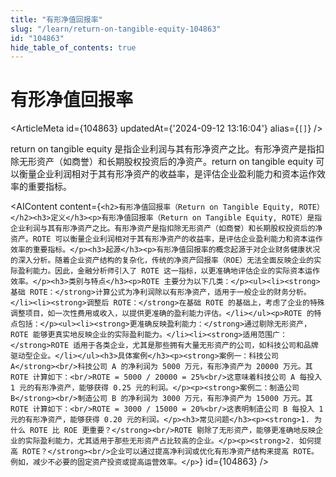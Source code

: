 ```yaml
---
title: "有形净值回报率"
slug: "/learn/return-on-tangible-equity-104863"
id: "104863"
hide_table_of_contents: true
---
```



# 有形净值回报率

<ArticleMeta id={104863} updatedAt={'2024-09-12 13:16:04'} alias={`[]`} />
<div className='border-solid border-b border-t-0 my-4 border-[var(--ifm-color-gray-300)]' />

return on tangible equity 是指企业利润与其有形净资产之比。有形净资产是指扣除无形资产（如商誉）和长期股权投资后的净资产。return on tangible equity 可以衡量企业利润相对于其有形净资产的收益率，是评估企业盈利能力和资本运作效率的重要指标。

<AIContent content={`<h2>有形净值回报率（Return on Tangible Equity, ROTE）</h2><h3>定义</h3><p>有形净值回报率（Return on Tangible Equity, ROTE）是指企业利润与其有形净资产之比。有形净资产是指扣除无形资产（如商誉）和长期股权投资后的净资产。ROTE 可以衡量企业利润相对于其有形净资产的收益率，是评估企业盈利能力和资本运作效率的重要指标。</p><h3>起源</h3><p>有形净值回报率的概念起源于对企业财务健康状况的深入分析。随着企业资产结构的复杂化，传统的净资产回报率（ROE）无法全面反映企业的实际盈利能力。因此，金融分析师引入了 ROTE 这一指标，以更准确地评估企业的实际资本运作效率。</p><h3>类别与特点</h3><p>ROTE 主要分为以下几类：</p><ul><li><strong>基础 ROTE：</strong>计算公式为净利润除以有形净资产，适用于一般企业的财务分析。</li><li><strong>调整后 ROTE：</strong>在基础 ROTE 的基础上，考虑了企业的特殊调整项目，如一次性费用或收入，以提供更准确的盈利能力评估。</li></ul><p>ROTE 的特点包括：</p><ul><li><strong>更准确反映盈利能力：</strong>通过剔除无形资产，ROTE 能够更真实地反映企业的实际盈利能力。</li><li><strong>适用范围广：</strong>ROTE 适用于各类企业，尤其是那些拥有大量无形资产的公司，如科技公司和品牌驱动型企业。</li></ul><h3>具体案例</h3><p><strong>案例一：科技公司 A</strong><br/>科技公司 A 的净利润为 5000 万元，有形净资产为 20000 万元。其 ROTE 计算如下：<br/>ROTE = 5000 / 20000 = 25%<br/>这意味着科技公司 A 每投入 1 元的有形净资产，能够获得 0.25 元的利润。</p><p><strong>案例二：制造公司 B</strong><br/>制造公司 B 的净利润为 3000 万元，有形净资产为 15000 万元。其 ROTE 计算如下：<br/>ROTE = 3000 / 15000 = 20%<br/>这表明制造公司 B 每投入 1 元的有形净资产，能够获得 0.20 元的利润。</p><h3>常见问题</h3><p><strong>1. 为什么 ROTE 比 ROE 更重要？</strong><br/>ROTE 剔除了无形资产，能够更准确地反映企业的实际盈利能力，尤其适用于那些无形资产占比较高的企业。</p><p><strong>2. 如何提高 ROTE？</strong><br/>企业可以通过提高净利润或优化有形净资产结构来提高 ROTE。例如，减少不必要的固定资产投资或提高运营效率。</p>`} id={104863} />

